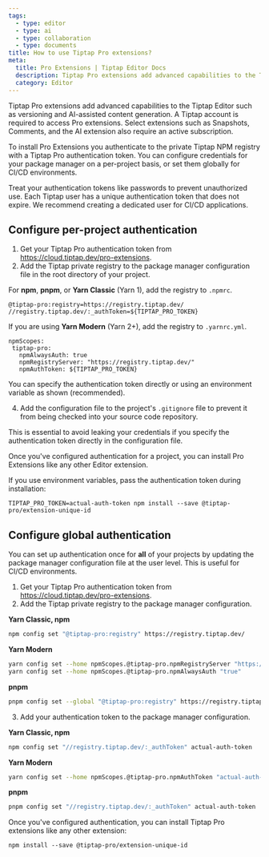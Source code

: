 ```yaml
---
tags:
  - type: editor
  - type: ai
  - type: collaboration
  - type: documents
title: How to use Tiptap Pro extensions?
meta:
  title: Pro Extensions | Tiptap Editor Docs
  description: Tiptap Pro extensions add advanced capabilities to the Tiptap Editor and are installed from the private Tiptap NPM registry.
  category: Editor
---
```



Tiptap Pro extensions add advanced capabilities to the Tiptap Editor such as versioning and AI-assisted content generation. A Tiptap account is required to access Pro extensions. Select extensions such as Snapshots, Comments, and the AI extension also require an active subscription.

To install Pro Extensions you authenticate to the private Tiptap NPM registry with a Tiptap Pro authentication token. You can configure credentials for your package manager on a per-project basis, or set them globally for CI/CD environments.

<Callout title="Security warning" variant="warning">
  Treat your authentication tokens like passwords to prevent unauthorized use. Each Tiptap user has
  a unique authentication token that does not expire. We recommend creating a dedicated user for
  CI/CD applications.
</Callout>

## Configure per-project authentication

1. Get your Tiptap Pro authentication token from https://cloud.tiptap.dev/pro-extensions.
2. Add the Tiptap private registry to the package manager configuration file in the root directory of your project.

For **npm**, **pnpm**, or **Yarn Classic** (Yarn 1), add the registry to `.npmrc`.

```
@tiptap-pro:registry=https://registry.tiptap.dev/
//registry.tiptap.dev/:_authToken=${TIPTAP_PRO_TOKEN}
```

If you are using **Yarn Modern** (Yarn 2+), add the registry to `.yarnrc.yml`.

```
npmScopes:
 tiptap-pro:
   npmAlwaysAuth: true
   npmRegistryServer: "https://registry.tiptap.dev/"
   npmAuthToken: ${TIPTAP_PRO_TOKEN}
```

<Callout title="Note" variant="hint">
  You can specify the authentication token directly or using an environment variable as shown
  (recommended).
</Callout>

4. Add the configuration file to the project's `.gitignore` file to prevent it from being checked into your source code repository.

<Callout title="Warning" variant="hint">
  This is essential to avoid leaking your credentials if you specify the authentication token
  directly in the configuration file.
</Callout>

Once you've configured authentication for a project, you can install Pro Extensions like any other Editor extension.

If you use environment variables, pass the authentication token during installation:

```
TIPTAP_PRO_TOKEN=actual-auth-token npm install --save @tiptap-pro/extension-unique-id
```

## Configure global authentication

You can set up authentication once for **all** of your projects by updating the package manager configuration file at the user level. This is useful for CI/CD environments.

1. Get your Tiptap Pro authentication token from https://cloud.tiptap.dev/pro-extensions.
2. Add the Tiptap private registry to the package manager configuration.

**Yarn Classic, npm**

```bash
npm config set "@tiptap-pro:registry" https://registry.tiptap.dev/
```

**Yarn Modern**

```bash
yarn config set --home npmScopes.@tiptap-pro.npmRegistryServer "https://registry.tiptap.dev/"
yarn config set --home npmScopes.@tiptap-pro.npmAlwaysAuth "true"
```

**pnpm**

```bash
pnpm config set --global "@tiptap-pro:registry" https://registry.tiptap.dev/
```

3. Add your authentication token to the package manager configuration.

**Yarn Classic, npm**

```bash
npm config set "//registry.tiptap.dev/:_authToken" actual-auth-token
```

**Yarn Modern**

```bash
yarn config set --home npmScopes.@tiptap-pro.npmAuthToken "actual-auth-token"
```

**pnpm**

```bash
pnpm config set "//registry.tiptap.dev/:_authToken" actual-auth-token
```

Once you've configured authentication, you can install Tiptap Pro extensions like any other extension:

```
npm install --save @tiptap-pro/extension-unique-id
```
